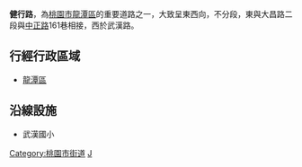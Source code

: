 '''健行路'''，為[[桃園市|桃園市]][[龍潭區_(桃園市)|龍潭區]]的重要道路之一，大致呈東西向，不分段，東與大昌路二段與[[中正路|中正路]]161巷相接，西於武漢路。

== 行經行政區域 ==
*[[龍潭區_(桃園市)|龍潭區]]

== 沿線設施 ==
*武漢國小

[[Category:桃園市街道|Category:桃園市街道]]
[[Category:龍潭區_(臺灣)|J]]